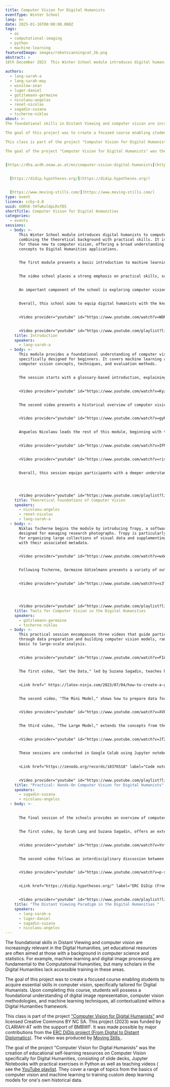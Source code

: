 ```yaml
---
title: Computer Vision for Digital Humanists
eventType: Winter School
lang: en
date: 2025-01-16T00:00:00.000Z
tags:
  - ai
  - computational-imaging
  - python
  - machine-learning
featuredImage: images/robotscanningcat_2b.png
abstract: > 
18th December 2023  This Winter School module introduces digital humanists to computer vision, combining the theoretical background with practical skills. It is tailored for those new to computer vision, offering a broad understanding of basic concepts to Digital Humanities applications.
  
authors:
  - lang-sarah-a
  - lang-sarah-may
  - winslow-sean
  - luger-daniel
  - götzlemann-germaine
  - nicolaou-angelos
  - renet-nicolas
  - sagadin-suzana
  - tscherne-niklas
about: >- 
The foundational skills in Distant Viewing and computer vision are increasingly relevant in the Digital Humanities, yet educational resources are often aimed at those with a background in computer science and statistics. For example, machine learning and digital image processing are fundamental to the Computational Humanities, but many scholars in the Digital Humanities lack accessible training in these areas.

The goal of this project was to create a focused course enabling students to acquire essential skills in computer vision, specifically tailored for Digital Humanists. Upon completing this course, students will possess a foundational understanding of digital image representation, computer vision methodologies, and machine learning techniques, all contextualized within a Digital Humanities framework.

This class is part of the project "Computer Vision for Digital Humanists" and licensed Creative Commons BY NC SA. This project (2023) was funded by CLARIAH-AT with the support of BMBWF. It was made possible by major contributions from the ERC DiDip project (From Digital to Distant Diplomatics). The video was produced by Moving Stills.

The goal of the project "Computer Vision for Digital Humanists" was the creation of educational self-learning resources on Computer Vision specifically for Digital Humanities, consisting of slide decks, Jupyter Notebooks with practical exercises in Python as well as teaching videos ( see the YouTube playlist. They cover a range of topics from the basics of computer vision and machine learning to training custom deep learning models for one's own historical data.
   

[https://dha.acdh.oeaw.ac.at/en/computer-vision-digital-humanists](https://dha.acdh.oeaw.ac.at/en/computer-vision-digital-humanists)


  [https://didip.hypotheses.org/](https://didip.hypotheses.org/)


  [https://www.moving-stills.com/](https://www.moving-stills.com/)
type: event
licence: ccby-4.0
uuid: UORhE-tHfwKuldpLRxfDS
shortTitle: Computer Vision for Digital Humanities
categories:
  - events
sessions:
  - body: >-
      This Winter School module introduces digital humanists to computer vision,
      combining the theoretical background with practical skills. It is tailored
      for those new to computer vision, offering a broad understanding of basic
      concepts to Digital Humanities applications.


      The first module presents a basic introduction to machine learning, offering the necessary theoretical background for understanding computer vision. This is complemented by a historical review of Computer Vision, outlining its evolution and key developments.


      The video school places a strong emphasis on practical skills, such as creating one’s own custom deep-learning models for computer vision using Python. Participants will engage in several sessions focused on data preparation, including selection, preprocessing, and organization, as well as model construction and optimization with tools like TensorBoard. The school also includes a session on no-code computer vision tools, providing alternatives for participants who prefer not to code their own models from scratch. Basic knowledge of Python is expected as a prerequisite to the practicals but not necessary for the tools session.


      An important component of the school is exploring computer vision applications in Digital Humanities, including a literature review and the current state of the field. A discussion on a collaborative project between a computer scientist and a humanities scholar illustrates the challenges and benefits of interdisciplinary work in the Digital Humanities.


      Overall, this school aims to equip digital humanists with the knowledge and skills to incorporate computer vision techniques into their research, balancing theoretical background with hands-on practice.


      <Video provider="youtube" id="https://www.youtube.com/watch?v=WOPf5jY68uY&list=PLWNohMNguM_nO3SG9UrzPpbybV_UoCg5w&index=2" />


      <Video provider="youtube" id="https://www.youtube.com/playlist?list=PLWNohMNguM_nO3SG9UrzPpbybV_UoCg5w" />
    title: Introduction
    speakers:
      - lang-sarah-a
  - body: >-
      This module provides a foundational understanding of computer vision,
      specifically designed for beginners. It covers machine learning and
      computer vision concepts, techniques, and evaluation methods.


      The session starts with a glossary-based introduction, explaining key machine learning concepts in simple, understandable terms. Attendees are encouraged to view this segment multiple times, taking breaks as needed to fully grasp the material, as these concepts are foundational for subsequent modules.


      <Video provider="youtube" id="https://www.youtube.com/watch?v=KyzD6zaX9sQ&list=PLWNohMNguM_nO3SG9UrzPpbybV_UoCg5w&index=3" />


      The second video presents a historical overview of computer vision, tracking its development up to current times. This part of the module contextualizes current state-of-the-art computer vision techniques within their historical trajectory, explaining the significance of various advancements, and serves as a historical backdrop for understanding how they shape contemporary practices.


      <Video provider="youtube" id="https://www.youtube.com/watch?v=gyNRIy15YL8&list=PLWNohMNguM_nO3SG9UrzPpbybV_UoCg5w&index=4" />


      Anguelos Nicolaou leads the rest of this module, beginning with the session ‘Taxonomy of Methods'. Computer vision is not just a one-size-fits-all analysis. There are multiple distinct methods or subtasks, such as classification, image segmentation, and many more that you will need to know about so you know what your problem is called and what methods are best to tackle it. Nikolaou then discusses 'Performance Evaluation and Epistemology'. This segment focuses on how to evaluate the effectiveness of computer vision algorithms. It also delves into the nuances of algorithmic learning, highlighting potential pitfalls such as algorithms finding spurious patterns or taking unintended shortcuts. It stresses the importance of using evaluation techniques to ensure the validity of computer vision models, fostering critical engagement with the outputs of computer vision algorithms.


      <Video provider="youtube" id="https://www.youtube.com/watch?v=IFNDrtoLSaM&list=PLWNohMNguM_nO3SG9UrzPpbybV_UoCg5w&index=7" />


      <Video provider="youtube" id="https://www.youtube.com/watch?v=riso7qfcVWU&list=PLWNohMNguM_nO3SG9UrzPpbybV_UoCg5w&index=8" />


      Overall, this session equips participants with a deeper understanding of the theoretical background of computer vision, preparing them not just to use these techniques in their research but also to critically assess their performance.




      <Video provider="youtube" id="https://www.youtube.com/playlist?list=PLWNohMNguM_nO3SG9UrzPpbybV_UoCg5w" />
    title: Theoretical Foundations of Computer Vision
    speakers:
      - nicolaou-angelos
      - renet-nicolas
      - lang-sarah-a
  - body: >-
      Niklas Tscherne begins the module by introducing Tropy, a software
      designed for managing research photographs. Tropy is particularly useful
      for organizing large collections of visual data and supplementing them
      with their associated metadata.


      <Video provider="youtube" id="https://www.youtube.com/watch?v=wxWy9tjvan0&list=PLWNohMNguM_nO3SG9UrzPpbybV_UoCg5w&index=10" />


      Following Tscherne, Germaine Götzelmann presents a variety of out-of-the-box computer vision tools suitable for Humanities research. She covers topics such as mathematical morphology and introduces tools like LAREX or VISE from the Oxford Visual Geometry Group. Her examples contain detecting images or illustrations in early modern books. Her presentation demonstrates that a number of computer vision tasks in the Humanities can be done without relying on deep learning. Although this is clearly the dominant paradigm nowadays and will probably continue to be even more dominant in the future.


      <Video provider="youtube" id="https://www.youtube.com/watch?v=s3TvRyNItoo&list=PLWNohMNguM_nO3SG9UrzPpbybV_UoCg5w&index=11" />




      <Video provider="youtube" id="https://www.youtube.com/playlist?list=PLWNohMNguM_nO3SG9UrzPpbybV_UoCg5w" />
    title: Tools for Computer Vision in the Digital Humanities
    speakers:
      - götzlemann-germaine
      - tscherne-niklas
  - body: >-
      This practical session encompasses three videos that guide participants
      through data preparation and building computer vision models, ranging from
      basic to large-scale analysis.


      <Video provider="youtube" id="https://www.youtube.com/watch?v=FIA7HTzvWB8&list=PLWNohMNguM_nO3SG9UrzPpbybV_UoCg5w&index=5" />


      The first video, "Get the Data," led by Suzana Sagadin, teaches how to create a corpus using the Python Pandas library. Accompanying this session is a blog post by Sagadinand Sarah Lang that discusses forming humanities research questions suitable for computer vision and selecting a dataset that can be used to train a computer vision algorithm for solving this particular issue. Using the example of classifying photos from the 19th or 20th century illustrates the complexity hidden in seemingly simple research questions in the context of Humanities data.


      <Link href=" https://latex-ninja.com/2023/07/04/how-to-create-a-ground-truth-data-set-for-computer-vision-using-humanities-data/" label="Suzana Sagadin & Sarah Lang, How to create a ground truth data set for computer vision using Humanities data, in LaTeX Ninja Blog, 04.07.2023." />


      The second video, "The Mini Model," shows how to prepare data for a “Hello World!” deep learning model in Python. This includes organizing data, preprocessing, and model construction. The video fills in these details often omitted in standard tutorials, ensuring a thorough understanding necessary for training custom algorithms using one’s own data.


      <Video provider="youtube" id="https://www.youtube.com/watch?v=XVk0VAU6udQ&list=PLWNohMNguM_nO3SG9UrzPpbybV_UoCg5w&index=6" />


      The third video, "The Large Model," extends the concepts from the earlier sessions to a more complex model, suitable for real-world applications. It also shows how to use TensorBoard for monitoring and evaluating machine learning progress.


      <Video provider="youtube" id="https://www.youtube.com/watch?v=JT24UNFnpSk&list=PLWNohMNguM_nO3SG9UrzPpbybV_UoCg5w&index=9" />


      These sessions are conducted in Google Colab using Jupyter notebooks, a user-friendly format ideal for those with limited technical skills or Python experience. Participants have the option to use Google Colab or work with provided code and datasets locally on their machine. The code notebooks have been archived on Zenodo where they will remain accessible. 


      <Link href="https://zenodo.org/records/10376518" label="Code notebooks on Zenodo" />


      <Video provider="youtube" id="https://www.youtube.com/playlist?list=PLWNohMNguM_nO3SG9UrzPpbybV_UoCg5w" />
    title: "Practical: Hands-On Computer Vision for Digital Humanists"
    speakers:
      - sagadin-suzana
      - nicolaou-angelos
  - body: >-
      

      The final session of the schools provides an overview of computer vision applications in the digital humanities in the context of the Distant Viewing paradigm. 


      The first video, by Sarah Lang and Suzana Sagadin, offers an extensive literature review on the application of computer vision in digital humanities. It revisits essential concepts from the initial machine learning introduction, connecting these technical ideas to their practical use in (Digital) Humanities research. It also addresses ethical considerations when with computational methods in the context of cultural heritage data.


      <Video provider="youtube" id="https://www.youtube.com/watch?v=Ynf6SC7fnSo&list=PLWNohMNguM_nO3SG9UrzPpbybV_UoCg5w&index=13" />


      The second video follows an interdisciplinary discussion between a humanities scholar and a computer scientist from the ERC DiDip (From Digital to Distant Diplomatics) project ([https://didip.hypotheses.org/](https://didip.hypotheses.org/)). This conversation sheds light on the challenges and learning opportunities in interdisciplinary collaboration, demonstrating how computational methods can complement humanities research and showing what such collaboration can look like in practice.


      <Video provider="youtube" id="https://www.youtube.com/watch?v=p-skXMLTocU&list=PLWNohMNguM_nO3SG9UrzPpbybV_UoCg5w&index=12" />


      <Link href="https://didip.hypotheses.org/" label="ERC DiDip (From Digital to Distant Diplomatics) project" />


      <Video provider="youtube" id="https://www.youtube.com/playlist?list=PLWNohMNguM_nO3SG9UrzPpbybV_UoCg5w" />
    title: "The Distant Viewing Paradigm in the Digital Humanities "
    speakers:
      - lang-sarah-a
      - luger-daniel
      - sagadin-suzana
      - nicolaou-angelos
---
```

The foundational skills in Distant Viewing and computer vision are increasingly relevant in the Digital Humanities, yet educational resources are often aimed at those with a background in computer science and statistics. For example, machine learning and digital image processing are fundamental to the Computational Humanities, but many scholars in the Digital Humanities lack accessible training in these areas.

The goal of this project was to create a focused course enabling students to acquire essential skills in computer vision, specifically tailored for Digital Humanists. Upon completing this course, students will possess a foundational understanding of digital image representation, computer vision methodologies, and machine learning techniques, all contextualized within a Digital Humanities framework.

This class is part of the project ["Computer Vision for Digital Humanists"](https://dha.acdh.oeaw.ac.at/en/computer-vision-digital-humanists) and licensed Creative Commons BY NC SA. This project (2023) was funded by CLARIAH-AT with the support of BMBWF. It was made possible by major contributions from the [ERC DiDip project (From Digital to Distant Diplomatics)](https://didip.hypotheses.org/). The video was produced by [Moving Stills ](https://www.moving-stills.com/).

The goal of the project "Computer Vision for Digital Humanists" was the creation of educational self-learning resources on Computer Vision specifically for Digital Humanities, consisting of slide decks, Jupyter Notebooks with practical exercises in Python as well as teaching videos ( see the [YouTube playlist](https://youtu.be/WOPf5jY68uY?si=k78F3ffOxbYQOuWn). They cover a range of topics from the basics of computer vision and machine learning to training custom deep learning models for one's own historical data.

